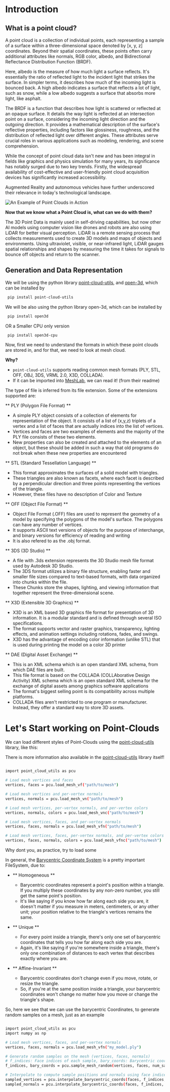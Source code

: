 # Introduction

## What is a point cloud?

A point cloud is a collection of individual points, each representing a sample of a surface within a three-dimensional space denoted by [x, y, z] coordinates. Beyond their spatial coordinates, these points often carry additional attributes like normals, RGB color, albedo, and Bidirectional Reflectance Distribution Function (BRDF).

Here, albedo is the measure of how much light a surface reflects. It's essentially the ratio of reflected light to the incident light that strikes the surface. In simpler terms, it describes how much of the incoming light is bounced back. A high albedo indicates a surface that reflects a lot of light, such as snow, while a low albedo suggests a surface that absorbs more light, like asphalt.

The BRDF is a function that describes how light is scattered or reflected at an opaque surface. It details the way light is reflected at an intersection point on a surface, considering the incoming light direction and the outgoing direction. It provides a mathematical description of the surface's reflective properties, including factors like glossiness, roughness, and the distribution of reflected light over different angles.
These attributes serve crucial roles in various applications such as modeling, rendering, and scene comprehension.

While the concept of point cloud data isn't new and has been integral in fields like graphics and physics simulation for many years, its significance has notably surged due to two key trends.
Firstly, the widespread availability of cost-effective and user-friendly point cloud acquisition devices has significantly increased accessibility.

Augmented Reality and autonomous vehicles have further underscored their relevance in today's technological landscape.

![An Example of Point Clouds in Action](https://huggingface.co/datasets/hf-vision/course-assets/resolve/main/point_cloud_example.jpeg)

**Now that we know what a Point Cloud is, what can we do with them?**

The 3D Point Data is mainly used in self-driving capabilities, but now other AI models using computer vision like drones and robots are also using LiDAR for better visual perception. LiDAR is a remote sensing process that collects measurements used to create 3D models and maps of objects and environments. Using ultraviolet, visible, or near-infrared light, LiDAR gauges spatial relationships and shapes by measuring the time it takes for signals to bounce off objects and return to the scanner.

## Generation and Data Representation

We will be using the python library [point-cloud-utils](https://github.com/fwilliams/point-cloud-utils), and [open-3d](https://github.com/isl-org/Open3D), which can be installed by

```bash
 pip install point-cloud-utils
```

We will be also using the python library open-3d, which can be installed by

```bash
 pip install open3d
```

OR a Smaller CPU only version

```bash
 pip install open3d-cpu
```

Now, first we need to understand the formats in which these point clouds are stored in, and for that, we need to look at mesh cloud.

**Why?**

- `point-cloud-utils` supports reading common mesh formats (PLY, STL, OFF, OBJ, 3DS, VRML 2.0, X3D, COLLADA).
- If it can be imported into [MeshLab](https://github.com/cnr-isti-vclab/meshlab), we can read it! (from their readme)

The type of file is inferred from its file extension. Some of the extensions supported are:

** PLY (Polygon File Format) **

- A simple PLY object consists of a collection of elements for representation of the object. It consists of a list of (x,y,z) triplets of a vertex and a list of faces that are actually indices into the list of vertices.
- Vertices and faces are two examples of elements and the majority of the PLY file consists of these two elements.
- New properties can also be created and attached to the elements of an object, but these should be added in such a way that old programs do not break when these new properties are encountered

** STL (Standard Tessellation Language) **

- This format approximates the surfaces of a solid model with triangles.
- These triangles are also known as facets, where each facet is described by a perpendicular direction and three points representing the vertices of the triangle.
- However, these files have no description of Color and Texture

** OFF (Object File Format) **

- Object File Format (.OFF) files are used to represent the geometry of a model by specifying the polygons of the model's surface. The polygons can have any number of vertices.
- It supports ASCII text versions of objects for the purpose of interchange, and binary versions for efficiency of reading and writing
- It is also refered to as the .obj format.

** 3DS (3D Studio) **

- A file with .3ds extension represents the 3D Studio mesh file format used by Autodesk 3D Studio.
- The 3DS format utilizes a binary file structure, enabling faster and smaller file sizes compared to text-based formats, with data organized into chunks within the file.
- These Chunks store the shapes, lighting, and viewing information that together represent the three-dimensional scene.

** X3D (Extensible 3D Graphics) **

- X3D is an XML based 3D graphics file format for presentation of 3D information. It is a modular standard and is defined through several ISO specifications.
- The format supports vector and raster graphics, transparency, lighting effects, and animation settings including rotations, fades, and swings.
- X3D has the advantage of encoding color information (unlike STL) that is used during printing the model on a color 3D printer

** DAE (Digital Asset Exchange) **

- This is an XML schema which is an open standard XML schema, from which DAE files are built.
- This file format is based on the COLLADA (COLLAborative Design Activity) XML schema which is an open standard XML schema for the exchange of digital assets among graphics software applications
- The format's biggest selling point is its compatibility across multiple platforms.
- COLLADA files aren't restricted to one program or manufacturer. Instead, they offer a standard way to store 3D assets.

# Let's Start working on Point-Clouds

We can load different styles of Point-Clouds using the [point-cloud-utils](https://github.com/fwilliams/point-cloud-utils) library, like this:

There is more information also available in the [point-cloud-utils](https://github.com/fwilliams/point-cloud-utils) library itself!

```bash

import point_cloud_utils as pcu

# Load mesh vertices and faces
vertices, faces = pcu.load_mesh_vf("path/to/mesh")

# Load mesh vertices and per-vertex normals
vertices, normals = pcu.load_mesh_vn("path/to/mesh")

# Load mesh vertices, per-vertex normals, and per-vertex colors
vertices, normals, colors = pcu.load_mesh_vnc("path/to/mesh")

# Load mesh vertices, faces, and per-vertex normals
vertices, faces, normals = pcu.load_mesh_vfn("path/to/mesh")

# Load mesh vertices, faces, per-vertex normals, and per-vertex colors
vertices, faces, normals, colors = pcu.load_mesh_vfnc("path/to/mesh")
```

Why dont you, as practice, try to load some 


In general, the [Barycentric Coordinate System](https://en.wikipedia.org/wiki/Barycentric_coordinate_system) is a pretty important FileSystem, due to:
- ** Homogeneous **
    - Barycentric coordinates represent a point's position within a triangle. If you multiply these coordinates by any non-zero number, you still get the same point's position. 
    - It's like saying if you know how far along each side you are, it doesn't matter if you measure in meters, centimeters, or any other unit; your position relative to the triangle's vertices remains the same.

- ** Unique ** 
    - For every point inside a triangle, there's only one set of barycentric coordinates that tells you how far along each side you are. 
    - Again, it's like saying if you're somewhere inside a triangle, there's only one combination of distances to each vertex that describes exactly where you are.

- ** Affine-Invariant **
    - Barycentric coordinates don't change even if you move, rotate, or resize the triangle.
    -  So, if you're at the same position inside a triangle, your barycentric coordinates won't change no matter how you move or change the triangle's shape.

So, here we see that we can use the barycentric Coordinates, to generate random samples on a mesh, just as an example
```bash 

import point_cloud_utils as pcu
import numpy as np

# Load mesh vertices, faces, and per-vertex normals
vertices, faces, normals = pcu.load_mesh_vfn("my_model.ply")

# Generate random samples on the mesh (vertices, faces, normals)
# f_indices: Face indices of each sample, bary_coords: Barycentric coordinates of the samples within each face
f_indices, bary_coords = pcu.sample_mesh_random(vertices, faces, num_samples=vertices.shape[0] * 40)

# Interpolate to compute sample positions and normals using face indices and barycentric coordinates
sampled_vertices = pcu.interpolate_barycentric_coords(faces, f_indices, bary_coords, vertices)
sampled_normals = pcu.interpolate_barycentric_coords(faces, f_indices, bary_coords, normals)
```


